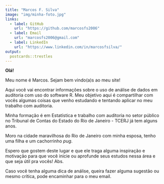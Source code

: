 ```yaml
---
title: "Marcos F. Silva"
image: "img/minha-foto.jpg"
links:
  - label: GitHub
    url: "https://github.com/marcosfs2006"
  - label: Email
    url: "marcosfs2006@gmail.com"
  - label: LinkedIn
    url: "https://www.linkedin.com/in/marcosfsilva/"
output:
  postcards::trestles
---
```

 
**Olá!**

Meu nome é Marcos. Sejam bem vindo(a)s ao meu site!

Aqui você vai encontrar informações sobre o uso de análise de dados em auditoria com uso do software R. Meu objetivo aqui é compartilhar com vocês algumas coisas que venho estudando e tentando aplicar no meu trabalho com auditoria.

Minha formação é em Estatística e trabalho com auditoria no setor público no Tribunal de Contas do Estado do Rio de Janeiro - TCERJ já tem alguns anos. 

Moro na cidade maravilhosa do Rio de Janeiro com minha esposa, tenho uma filha e um cachorrinho _pug_.

Espero que gostem deste lugar e que ele traga alguma inspiração e motivação para que você inicie ou aprofunde seus estudos nessa área e que seja útil pra vocês! Abs.

Caso você tenha alguma dica de análise, queira fazer alguma sugestão ou mesmo crítica, pode encaminhar para o meu email.
